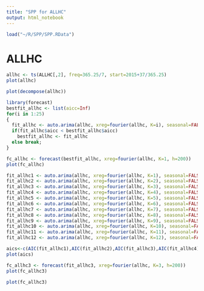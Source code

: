 ```yaml
---
title: "SPP for ALLHC"
output: html_notebook
---
```


```r
load("~/R/SPP/SPP.RData")
```

# ALLHC

```r
allhc <- ts(ALLHC[,2], freq=365.25/7, start=2015+37/365.25)
plot(allhc)
```

```r
plot(decompose(allhc))
```

```r
library(forecast)
bestfit_allhc <- list(aicc=Inf)
for(i in 1:25)
{
  fit_allhc <- auto.arima(allhc, xreg=fourier(allhc, K=i), seasonal=FALSE)
  if(fit_allhc$aicc < bestfit_allhc$aicc)
    bestfit_allhc <- fit_allhc
  else break;
}
```

```r
fc_allhc <- forecast(bestfit_allhc, xreg=fourier(allhc, K=1, h=200))
plot(fc_allhc)
```

```r
fit_allhc1 <- auto.arima(allhc, xreg=fourier(allhc, K=1), seasonal=FALSE)
fit_allhc2 <- auto.arima(allhc, xreg=fourier(allhc, K=2), seasonal=FALSE)
fit_allhc3 <- auto.arima(allhc, xreg=fourier(allhc, K=3), seasonal=FALSE)
fit_allhc4 <- auto.arima(allhc, xreg=fourier(allhc, K=4), seasonal=FALSE)
fit_allhc5 <- auto.arima(allhc, xreg=fourier(allhc, K=5), seasonal=FALSE)
fit_allhc6 <- auto.arima(allhc, xreg=fourier(allhc, K=6), seasonal=FALSE)
fit_allhc7 <- auto.arima(allhc, xreg=fourier(allhc, K=7), seasonal=FALSE)
fit_allhc8 <- auto.arima(allhc, xreg=fourier(allhc, K=8), seasonal=FALSE)
fit_allhc9 <- auto.arima(allhc, xreg=fourier(allhc, K=9), seasonal=FALSE)
fit_allhc10 <- auto.arima(allhc, xreg=fourier(allhc, K=10), seasonal=FALSE)
fit_allhc11 <- auto.arima(allhc, xreg=fourier(allhc, K=11), seasonal=FALSE)
fit_allhc12 <- auto.arima(allhc, xreg=fourier(allhc, K=12), seasonal=FALSE)
```

```r
aics<-c(AIC(fit_allhc1),AIC(fit_allhc2),AIC(fit_allhc3),AIC(fit_allhc4),AIC(fit_allhc5),AIC(fit_allhc6),AIC(fit_allhc),AIC(fit_allhc8),AIC(fit_allhc9),AIC(fit_allhc10),AIC(fit_allhc11),AIC(fit_allhc12))
plot(aics)
```

```r
fc_allhc3 <- forecast(fit_allhc3, xreg=fourier(allhc, K=3, h=200))
plot(fc_allhc3)
```

```r
plot(fc_allhc3)
```

